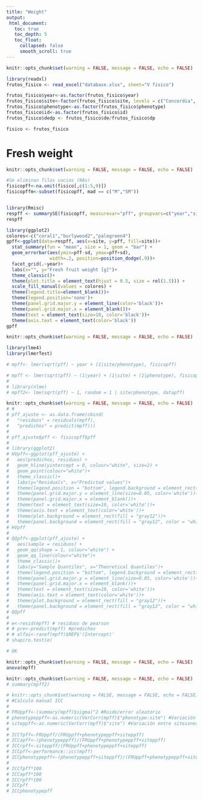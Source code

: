 ```yaml
---
title: "Weight"
output:
 html_document:
   toc: true
   toc_depth: 5
   toc_float:
     collapsed: false
     smooth_scroll: true
---
```


```r
knitr::opts_chunk$set(warning = FALSE, message = FALSE, echo = FALSE)

library(readxl)
frutos_fisico <- read_excel("database.xlsx", sheet="V fisico")

frutos_fisico$year<-as.factor(frutos_fisico$year)
frutos_fisico$site<-factor(frutos_fisico$site, levels = c("Concordia", "PN El Palmar", "Gualeguaychú"))
frutos_fisico$phenotype<-as.factor(frutos_fisico$phenotype)
frutos_fisico$id<-as.factor(frutos_fisico$id)
frutos_fisico$dedp <- frutos_fisico$de/frutos_fisico$dp

fisico <- frutos_fisico

```

# Fresh weight

```r
knitr::opts_chunk$set(warning = FALSE, message = FALSE, echo = FALSE)

#Se eliminan filas vacias (NAs)
fisicopff<-na.omit(fisico[,c(1:5,9)])
fisicopffm<-subset(fisicopff, mad == c("M","SM"))


library(Rmisc)
respff <- summarySE(fisicopff, measurevar="pff", groupvars=c("year","site"), na.rm = FALSE)
respff

library(ggplot2)
colores<-c("coral1","burlywood2","palegreen4")
gpff<-ggplot(data=respff, aes(x=site, y=pff, fill=site))+
  stat_summary(fun = "mean", size = 1, geom = "bar") +
  geom_errorbar(aes(ymin=pff-sd, ymax=pff+sd),
                width=.2, position=position_dodge(.9))+
  facet_grid(.~year)+
  labs(x="", y="Fresh fruit weight [g]")+
  theme_classic()+
  theme(plot.title = element_text(hjust = 0.5, size = rel(1.5))) +
  scale_fill_manual(values = colores) +
  theme(legend.title=element_blank())+
  theme(legend.position='none')+
  theme(panel.grid.major.y = element_line(color='black'))+
  theme(panel.grid.major.x = element_blank())+
  theme(text = element_text(size=10, color='black'))+
  theme(axis.text = element_text(color='black'))
gpff
```

```r
knitr::opts_chunk$set(warning = FALSE, message = FALSE, echo = FALSE)

library(lme4)
library(lmerTest)

# mpff<- lmer(sqrt(pff) ~ year + (1|site/phenotype), fisicopff)

# mpff <- lmer(sqrt(pff) ~ (1|year) + (1|site) + (1|phenotype), fisicopff)
# 
# library(nlme)
# mpff2<- lme(sqrt(pff) ~ 1, random = 1 | site/phenotype, datapff)

```

```r
knitr::opts_chunk$set(warning = FALSE, message = FALSE, echo = FALSE)
# # 
# pff_ajuste <- as.data.frame(cbind(
#   "residuos" = residuals(mpff),
#   "predichos" = predict(mpff)))
# 
# pff_ajuste$pff <- fisicopff$pff
# 
# library(ggplot2)
# HVpff<-ggplot(pff_ajuste) +
#   aes(predichos, residuos) +
#   geom_hline(yintercept = 0, colour="white", size=2) +
#   geom_point(colour="white")+
#   theme_classic()+
#   labs(y="Residuals", x="Predicted values")+
#   theme(legend.position = "bottom", legend.background = element_rect(fill = "gray12"))+
#   theme(panel.grid.major.y = element_line(size=0.05, color='white'))+
#   theme(panel.grid.major.x = element_blank())+
#   theme(text = element_text(size=10, color='white'))+
#   theme(axis.text = element_text(color='white'))+
#   theme(plot.background = element_rect(fill = "gray12"))+
#   theme(panel.background = element_rect(fill = "gray12", color = "white"))
# HVpff
# 
# QQpff<-ggplot(pff_ajuste) +
#   aes(sample = residuos) +
#   geom_qq(shape = 1, colour="white") +
#   geom_qq_line(colour="white")+
#   theme_classic()+
#   labs(y="Sample Quantiles", x="Theoretical Quantiles")+
#   theme(legend.position = "bottom", legend.background = element_rect(fill = "gray12"))+
#   theme(panel.grid.major.y = element_line(size=0.05, color='white'))+
#   theme(panel.grid.major.x = element_blank())+
#   theme(text = element_text(size=10, color='white'))+
#   theme(axis.text = element_text(color='white'))+
#   theme(plot.background = element_rect(fill = "gray12"))+
#   theme(panel.background = element_rect(fill = "gray12", color = "white"))
# QQpff
# 
# e<-resid(mpff) # residuos de pearson
# # pre<-predict(mpff) #predichos
# # alfai<-ranef(mpff)$REP$'(Intercept)'
# shapiro.test(e)

# OK

```

```r
knitr::opts_chunk$set(warning = FALSE, message = FALSE, echo = FALSE)
anova(mpff)
```

```r
knitr::opts_chunk$set(warning = FALSE, message = FALSE, echo = FALSE)
# summary(mpff2)
```

```r
# knitr::opts_chunk$set(warning = FALSE, message = FALSE, echo = FALSE)
# #Calculo manual ICC
# 
# FRUppff<-(summary(mpff)$sigma)^2 #Ruido/error aleatorio
# phenotypeppff<-as.numeric(VarCorr(mpff)$"phenotype:site") #Variación entre ind de una misma siteión
# siteppff<-as.numeric(VarCorr(mpff)$"site") #Variación entre siteiones
# 
# ICCfpff<-FRUppff/(FRUppff+phenotypeppff+siteppff)
# ICCapff<-(phenotypeppff)/(FRUppff+phenotypeppff+siteppff)
# ICCrpff<-siteppff/(FRUppff+phenotypeppff+siteppff)
# ICCpff<-performance::icc(mpff)
# ICCphenotypepff<-(phenotypeppff+siteppff)/(FRUppff+phenotypeppff+siteppff)
#   
# ICCfpff*100
# ICCapff*100
# ICCrpff*100
# ICCpff
# ICCphenotypepff
```
